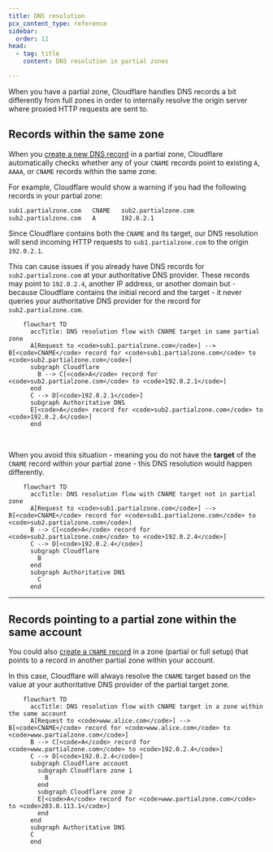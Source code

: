 ```yaml
---
title: DNS resolution
pcx_content_type: reference
sidebar:
  order: 11
head:
  - tag: title
    content: DNS resolution in partial zones

---
```



When you have a <GlossaryTooltip term="partial setup" link="/dns/zone-setups/partial-setup/">partial zone</GlossaryTooltip>, Cloudflare handles DNS records a bit differently from full zones in order to internally resolve the origin server where proxied HTTP requests are sent to.

## Records within the same zone

When you [create a new DNS record](/dns/manage-dns-records/how-to/create-dns-records/#create-dns-records) in a partial zone, Cloudflare automatically checks whether any of your `CNAME` records point to existing `A`, `AAAA`, or `CNAME` records within the same zone.

For example, Cloudflare would show a warning if you had the following records in your partial zone:

```txt
sub1.partialzone.com   CNAME   sub2.partialzone.com
sub2.partialzone.com   A       192.0.2.1
```

Since Cloudflare contains both the `CNAME` and its target, our DNS resolution will send incoming HTTP requests to `sub1.partialzone.com` to the origin `192.0.2.1`.

This can cause issues if you already have DNS records for `sub2.partialzone.com` at your authoritative DNS provider. These records may point to `192.0.2.4`, another IP address, or another domain but - because Cloudflare contains the initial record and the target - it never queries your authoritative DNS provider for the record for `sub2.partialzone.com`.

```mermaid
    flowchart TD
      accTitle: DNS resolution flow with CNAME target in same partial zone
      A[Request to <code>sub1.partialzone.com</code>] --> B[<code>CNAME</code> record for <code>sub1.partialzone.com</code> to <code>sub2.partialzone.com</code>]
      subgraph Cloudflare
        B --> C[<code>A</code> record for <code>sub2.partialzone.com</code> to <code>192.0.2.1</code>]
      end
      C --> D[<code>192.0.2.1</code>]
      subgraph Authoritative DNS
      E[<code>A</code> record for <code>sub2.partialzone.com</code> to <code>192.0.2.4</code>]
      end
```

<br />

When you avoid this situation - meaning you do not have the **target** of the `CNAME` record within your partial zone - this DNS resolution would happen differently.

```mermaid
    flowchart TD
      accTitle: DNS resolution flow with CNAME target not in partial zone
      A[Request to <code>sub1.partialzone.com</code>] --> B[<code>CNAME</code> record for <code>sub1.partialzone.com</code> to <code>sub2.partialzone.com</code>]
      B --> C[<code>A</code> record for <code>sub2.partialzone.com</code> to <code>192.0.2.4</code>]
      C --> D[<code>192.0.2.4</code>]
      subgraph Cloudflare
        B
      end
      subgraph Authoritative DNS
        C
      end
```

***

## Records pointing to a partial zone within the same account

You could also [create a `CNAME` record](/dns/manage-dns-records/how-to/create-dns-records/#create-dns-records) in a zone (partial or full setup) that points to a record in another partial zone within your account.

In this case, Cloudflare will always resolve the `CNAME` target based on the value at your authoritative DNS provider of the partial target zone.

```mermaid
    flowchart TD
      accTitle: DNS resolution flow with CNAME target in a zone within the same account
      A[Request to <code>www.alice.com</code>] --> B[<code>CNAME</code> record for <code>www.alice.com</code> to <code>www.partialzone.com</code>]
      B --> C[<code>A</code> record for <code>www.partialzone.com</code> to <code>192.0.2.4</code>]
      C --> D[<code>192.0.2.4</code>]
      subgraph Cloudflare account
        subgraph Cloudflare zone 1
          B
        end
        subgraph Cloudflare zone 2
        E[<code>A</code> record for <code>www.partialzone.com</code> to <code>203.0.113.1</code>]
        end
      end
      subgraph Authoritative DNS
      C
      end
```
